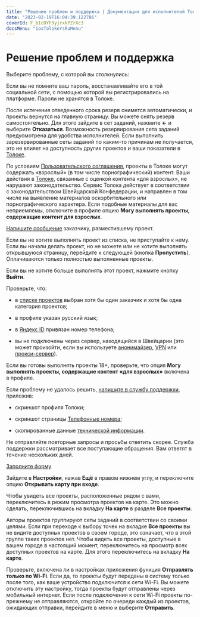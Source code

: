 ```yaml
---
title: "Решение проблем и поддержка | Документация для исполнителей Толоки"
date: "2023-02-19T16:04:39.122786"
coverId: F_bIcOYF9yjrxkPZrXc3
docsMenu: "iosTolokersRuMenu"
---
```



# Решение проблем и поддержка

Выберите проблему, с которой вы столкнулись:

<Cut title="Проблема с регистрацией или входом">

<RuTroubleshootingContent1/>

<Cut title="Не помню логин или пароль">

Если вы не помните ваш пароль, восстанавливайте его в той социальной сети, с помощью которой вы регистрировались на платформе. Пароли не хранятся в Толоке.

</Cut>

<RuTroubleshootingContent2/>

</Cut>

<RuTroubleshootingContent12/>

<Cut title="Вопрос о проектах">

<RuTroubleshootingContent13/>

<Cut title="Как снять резерв с сета заданий?">

После истечения отведенного срока резерв снимется автоматически, и проекты вернутся на главную страницу. Вы можете снять резерв самостоятельно. Для этого зайдите в сет заданий, нажмите **←** и выберите **Отказаться**. Возможность резервирования сета заданий предусмотрена для удобства исполнителей. Если выполнить зарезервированные сеты заданий по каким-то причинам не получается, это не влияет на доступность других проектов и ваши показатели в [Толоке](https://toloka.ai/tolokers/ru/).

</Cut>

<Cut title="Вопрос о контенте проектов">

<Cut title="Проект содержит контент 18+">

По условиям [Пользовательского соглашения](https://join.toloka.ai/legal/user-agreement-ru/), проекты в Толоке могут содержать «взрослый» (в том числе порнографический) контент. Ваши действия в [Толоке](https://toloka.ai/tolokers/ru/), связанные с оценкой контента «для взрослых», не нарушают законодательство. Сервис Толока действует в соответствии с законодательством Швейцарской Конфедерации, и направлен в том числе на выявление материалов оскорбительного или порнографического характера. Если подобные материалы для вас неприемлемы, отключите в профиле опцию **Могу выполнять проекты, содержащие контент для взрослых**.

</Cut>

<RuTroubleshootingContent3/>

</Cut>

<Cut title="Вопрос о конкретном проекте">

[Напишите сообщение](../../messages#requester) заказчику, разместившему проект.

<RuTroubleshootingContent4/>

</Cut>

<RuTroubleshootingContent14/>

<Cut title="Что делать, если я получил проект, которое не хочу выполнять?">

Если вы не хотите выполнять проект из списка, не приступайте к нему. Если вы начали делать проект, но не можете или не хотите выполнять открывшуюся страницу, перейдите к следующей (кнопка **Пропустить**). Оплачиваются только полностью выполненные проекты.

Если вы не хотите больше выполнять этот проект, нажмите кнопку **Выйти**.

</Cut>

<RuTroubleshootingContent5/>

<Cut title="В списке нет ни одного проекта">

Проверьте, что:

- в [списке проектов](../../task-select) выбран хотя бы один заказчик и хотя бы одна категория проектов;

- в профиле указан русский язык;

- в [Яндекс ID](https://passport.yandex.ru/profile/phones) привязан номер телефона;

- вы не подключены через сервер, находящийся в Швейцарии (это может произойти, если вы используете [анонимайзер](https://ru.wikipedia.org/wiki/Анонимайзер), [VPN](https://ru.wikipedia.org/wiki/VPN) или [прокси-сервер](https://ru.wikipedia.org/wiki/Прокси-сервер)).

<Note mode="note" title="Примечание">

Если вы готовы выполнять проекты 18+, проверьте, что опция **Могу выполнять проекты, содержащие контент «для взрослых»** включена в профиле.

</Note>

Если проблему не удалось решить, [напишите в службу поддержки](../support?form-source=troubleshooting), приложив:

- скриншот профиля Толоки;

- скриншот страницы [Телефонные номера](https://passport.yandex.ru/profile/phones);

- скопированные данные [технической информации](https://yandex.ru/internet/).

<Note mode="note" title="Примечание">

Не отправляйте повторные запросы и просьбы ответить скорее. Служба поддержки рассматривает все поступающие обращения. Вам ответят в течение нескольких дней.

</Note>

[Заполните форму](../support?form-source=troubleshooting#contact)

</Cut>

<RuTroubleshootingContent6/>

</Cut>

<Cut title="Вопросы о мобильном приложении">

<RuTroubleshootingContent7/>

<Cut title="Как изменить тип проектов прогулка-дом?">

Зайдите в **Настройки**, нажав **Ещё** в правом нижнем углу, и переключите опцию **Открывать карту при входе**.

</Cut>

<Cut title="Как увидеть все проекты на карте, расположенные рядом со мной?">

Чтобы увидеть все проекты, расположенные рядом с вами, переключитесь в режим просмотра проектов на карте. Это можно сделать, переключившись на вкладку **На карте** в разделе **Все проекты**.

</Cut>

<RuTroubleshootingContent8/>

</Cut>

<Cut title="Технические вопросы">

<RuTroubleshootingContent9/>

<Cut title="Открываю проект, а точек на карте нет">

Авторы проектов группируют сеты заданий в соответствии со своими целями. Если при переходе к выбору точек на вкладке **Все проекты** вы не видите доступных проектов в своем городе, это означает, что в этой группе таких проектов нет. Чтобы видеть все проекты, доступные в вашем городе в настоящий момент, переключитесь на просмотр всех доступных проектов на карте. Для этого переключитесь на вкладку **На карте**.

</Cut>

<Cut title="После нажатия «Отправить» проект остается в «Выполненных»">

Проверьте, включена ли в настройках приложения функция **Отправлять только по Wi-Fi**. Если да, то проекты будут переданы в систему только после того, как ваше устройство подключится к сети Wi-Fi. Вы можете отключить эту настройку, тогда проекты будут отправлены через мобильный интернет. Если после подключения к сети Wi-Fi проекты по-прежнему не отправляются, откройте по очереди каждый из проектов, ожидающих отправки, перейдите в меню и выберите **Отправить**.

</Cut>

<RuTroubleshootingContent10/>

</Cut>

<RuTroubleshootingContent11/>
